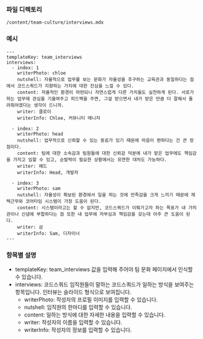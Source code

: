 <!-- Custom-MDX-Documentation.mdx -->

### 파일 디렉토리

`/content/team-culture/interviews.mdx`

### 예시

```
---
templateKey: team_interviews
interviews:
  - index: 1
    writerPhoto: chloe
    nutshell: 자율적으로 업무를 보는 문화가 자율성을 추구하는 교육관과 동일하다는 점에서 코드스쿼드가 지향하는 가치에 대한 진심을 느낄 수 있다.
    content: 자율적인 환경이 마련되니 자연스럽게 다른 가치들도 실천하게 된다. 서로가 하는 업무에 관심을 기울여주고 피드백을 주면, 그걸 받으면서 내가 받은 만큼 더 잘해서 돌려줘야겠다는 생각이 드니까.
    writer: 클로이
    writerInfo: Chloe, 커뮤니티 매니저

  - index: 2
    writerPhoto: head
    nutshell: 업무적으로 신뢰할 수 있는 동료가 있기 때문에 마음이 편하다는 건 큰 장점이다.
    content: 팀에 대한 소속감과 팀원들에 대한 신뢰감 덕분에 내가 맡은 업무에도 책임감을 가지고 임할 수 있고, 순발력이 필요한 상황에서는 유연한 대처도 가능하다.
    writer: 헤드
    writerInfo: Head, 개발자

  - index: 3
    writerPhoto: sam
    nutshell: 자율성이 확보된 환경에서 일을 하는 것에 만족감을 크게 느끼기 때문에 재택근무와 코어타임 시스템이 가장 도움이 된다.
    content: 시스템이라고는 할 수 없지만, 코드스쿼드가 이뤄가고자 하는 목표가 내 가치관이나 신념에 부합하다는 점 또한 내 업무에 자부심과 책임감을 갖는데 아주 큰 도움이 된다.
    writer: 삼
    writerInfo: Sam, 디자이너
---

```

### 항목별 설명

- templateKey: team_interviews 값을 입력해 주어야 팀 문화 페이지에서 인식할 수 있습니다.
- interviews: 코드스쿼드 임직원들이 말하는 코드스쿼드가 일하는 방식을 보여주는 항목입니다. 인터뷰는 슬라이드 형식으로 보여집니다.
  - writerPhoto: 작성자의 프로필 이미지를 입력할 수 있습니다.
  - nutshell: 임직원의 한마디를 입력할 수 있습니다.
  - content: 일하는 방식에 대한 자세한 내용을 입력할 수 있습니다.
  - writer: 작성자의 이름을 입력할 수 있습니다.
  - writerInfo: 작성자의 정보를 입력할 수 있습니다.
